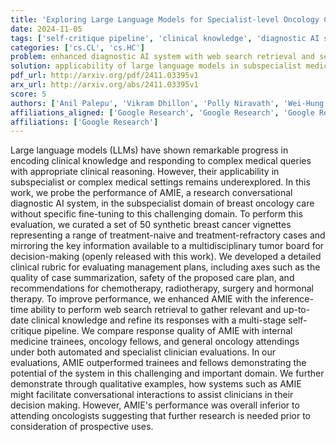 ```yaml
---
title: 'Exploring Large Language Models for Specialist-level Oncology Care'
date: 2024-11-05
tags: ['self-critique pipeline', 'clinical knowledge', 'diagnostic AI system', 'response quality', 'web search retrieval', 'management plans', 'large language models', 'synthetic breast cancer vignettes', 'multidisciplinary tumor board', 'breast oncology care', 'conversational interactions', 'medical queries', 'clinical rubric']
categories: ['cs.CL', 'cs.HC']
problem: enhanced diagnostic AI system with web search retrieval and self-critique pipeline
solution: applicability of large language models in subspecialist medical settings
pdf_url: http://arxiv.org/pdf/2411.03395v1
arx_url: http://arxiv.org/abs/2411.03395v1
score: 5
authors: ['Anil Palepu', 'Vikram Dhillon', 'Polly Niravath', 'Wei-Hung Weng', 'Preethi Prasad', 'Khaled Saab', 'Ryutaro Tanno', 'Yong Cheng', 'Hanh Mai', 'Ethan Burns', 'Zainub Ajmal', 'Kavita Kulkarni', 'Philip Mansfield', 'Dale Webster', 'Joelle Barral', 'Juraj Gottweis', 'Mike Schaekermann', 'S. Sara Mahdavi', 'Vivek Natarajan', 'Alan Karthikesalingam', 'Tao Tu']
affiliations_aligned: ['Google Research', 'Google Research', 'Google Research', 'Google Research', 'Google Research', 'Google Research', 'Google Research', 'Google Research', 'Google Research', 'Google Research', 'Google Research', 'Google Research', 'Google Research', 'Google Research', 'Google Research', 'Google Research', 'Google Research', 'Google Research', 'Google Research', 'Google Research', 'Google Research']
affiliations: ['Google Research']
---
```



Large language models (LLMs) have shown remarkable progress in encoding clinical knowledge and responding to complex medical queries with appropriate clinical reasoning. However, their applicability in subspecialist or complex medical settings remains underexplored. In this work, we probe the performance of AMIE, a research conversational diagnostic AI system, in the subspecialist domain of breast oncology care without specific fine-tuning to this challenging domain. To perform this evaluation, we curated a set of 50 synthetic breast cancer vignettes representing a range of treatment-naive and treatment-refractory cases and mirroring the key information available to a multidisciplinary tumor board for decision-making (openly released with this work). We developed a detailed clinical rubric for evaluating management plans, including axes such as the quality of case summarization, safety of the proposed care plan, and recommendations for chemotherapy, radiotherapy, surgery and hormonal therapy. To improve performance, we enhanced AMIE with the inference-time ability to perform web search retrieval to gather relevant and up-to-date clinical knowledge and refine its responses with a multi-stage self-critique pipeline. We compare response quality of AMIE with internal medicine trainees, oncology fellows, and general oncology attendings under both automated and specialist clinician evaluations. In our evaluations, AMIE outperformed trainees and fellows demonstrating the potential of the system in this challenging and important domain. We further demonstrate through qualitative examples, how systems such as AMIE might facilitate conversational interactions to assist clinicians in their decision making. However, AMIE's performance was overall inferior to attending oncologists suggesting that further research is needed prior to consideration of prospective uses.